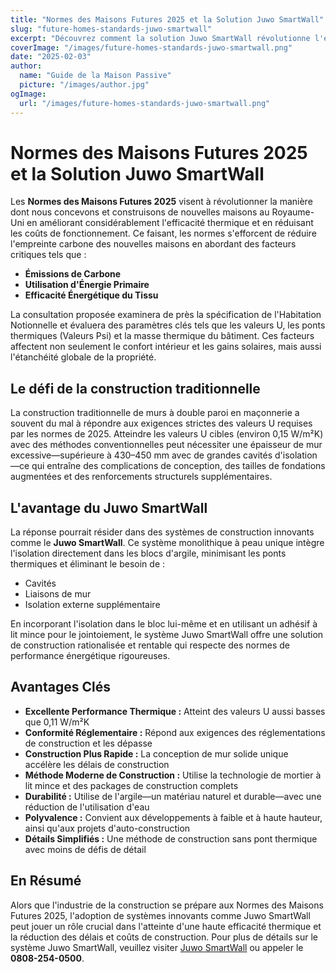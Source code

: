 ```yaml
---
title: "Normes des Maisons Futures 2025 et la Solution Juwo SmartWall"
slug: "future-homes-standards-juwo-smartwall"
excerpt: "Découvrez comment la solution Juwo SmartWall révolutionne l'efficacité thermique et les normes de construction pour les maisons futures."
coverImage: "/images/future-homes-standards-juwo-smartwall.png"
date: "2025-02-03"
author:
  name: "Guide de la Maison Passive"
  picture: "/images/author.jpg"
ogImage:
  url: "/images/future-homes-standards-juwo-smartwall.png"
---
```


# Normes des Maisons Futures 2025 et la Solution Juwo SmartWall

Les **Normes des Maisons Futures 2025** visent à révolutionner la manière dont nous concevons et construisons de nouvelles maisons au Royaume-Uni en améliorant considérablement l'efficacité thermique et en réduisant les coûts de fonctionnement. Ce faisant, les normes s'efforcent de réduire l'empreinte carbone des nouvelles maisons en abordant des facteurs critiques tels que :

- **Émissions de Carbone**
- **Utilisation d'Énergie Primaire**
- **Efficacité Énergétique du Tissu**

La consultation proposée examinera de près la spécification de l'Habitation Notionnelle et évaluera des paramètres clés tels que les valeurs U, les ponts thermiques (Valeurs Psi) et la masse thermique du bâtiment. Ces facteurs affectent non seulement le confort intérieur et les gains solaires, mais aussi l'étanchéité globale de la propriété.

## Le défi de la construction traditionnelle

La construction traditionnelle de murs à double paroi en maçonnerie a souvent du mal à répondre aux exigences strictes des valeurs U requises par les normes de 2025. Atteindre les valeurs U cibles (environ 0,15 W/m²K) avec des méthodes conventionnelles peut nécessiter une épaisseur de mur excessive—supérieure à 430–450 mm avec de grandes cavités d'isolation—ce qui entraîne des complications de conception, des tailles de fondations augmentées et des renforcements structurels supplémentaires.

## L'avantage du Juwo SmartWall

La réponse pourrait résider dans des systèmes de construction innovants comme le **Juwo SmartWall**. Ce système monolithique à peau unique intègre l'isolation directement dans les blocs d'argile, minimisant les ponts thermiques et éliminant le besoin de :

- Cavités
- Liaisons de mur
- Isolation externe supplémentaire

En incorporant l'isolation dans le bloc lui-même et en utilisant un adhésif à lit mince pour le jointoiement, le système Juwo SmartWall offre une solution de construction rationalisée et rentable qui respecte des normes de performance énergétique rigoureuses.

## Avantages Clés

- **Excellente Performance Thermique :** Atteint des valeurs U aussi basses que 0,11 W/m²K
- **Conformité Réglementaire :** Répond aux exigences des réglementations de construction et les dépasse
- **Construction Plus Rapide :** La conception de mur solide unique accélère les délais de construction
- **Méthode Moderne de Construction :** Utilise la technologie de mortier à lit mince et des packages de construction complets
- **Durabilité :** Utilise de l'argile—un matériau naturel et durable—avec une réduction de l'utilisation d'eau
- **Polyvalence :** Convient aux développements à faible et à haute hauteur, ainsi qu'aux projets d'auto-construction
- **Détails Simplifiés :** Une méthode de construction sans pont thermique avec moins de défis de détail

## En Résumé

Alors que l'industrie de la construction se prépare aux Normes des Maisons Futures 2025, l'adoption de systèmes innovants comme Juwo SmartWall peut jouer un rôle crucial dans l'atteinte d'une haute efficacité thermique et la réduction des délais et coûts de construction. Pour plus de détails sur le système Juwo SmartWall, veuillez visiter [Juwo SmartWall](http://www.Juwo-SmartWall.co.uk) ou appeler le **0808-254-0500**.